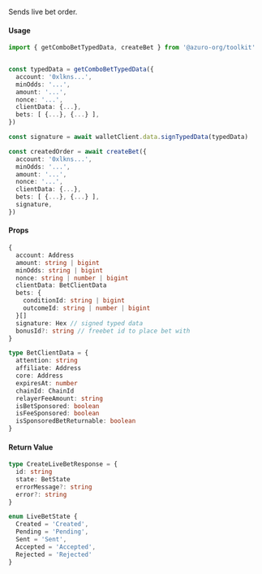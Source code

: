 Sends live bet order.

#### Usage

```ts
import { getComboBetTypedData, createBet } from '@azuro-org/toolkit'


const typedData = getComboBetTypedData({
  account: '0xlkns...',
  minOdds: '...',
  amount: '...',
  nonce: '...',
  clientData: {...},
  bets: [ {...}, {...} ],
})

const signature = await walletClient.data.signTypedData(typedData)

const createdOrder = await createBet({
  account: '0xlkns...',
  minOdds: '...',
  amount: '...',
  nonce: '...',
  clientData: {...},
  bets: [ {...}, {...} ],
  signature,
})
```

#### Props

```ts
{
  account: Address
  amount: string | bigint
  minOdds: string | bigint
  nonce: string | number | bigint
  clientData: BetClientData
  bets: {
    conditionId: string | bigint
    outcomeId: string | number | bigint
  }[]
  signature: Hex // signed typed data
  bonusId?: string // freebet id to place bet with
}
```

```ts
type BetClientData = {
  attention: string
  affiliate: Address
  core: Address
  expiresAt: number
  chainId: ChainId
  relayerFeeAmount: string
  isBetSponsored: boolean
  isFeeSponsored: boolean
  isSponsoredBetReturnable: boolean
}
```

#### Return Value

```ts
type CreateLiveBetResponse = {
  id: string
  state: BetState
  errorMessage?: string
  error?: string
}

enum LiveBetState {
  Created = 'Created',
  Pending = 'Pending',
  Sent = 'Sent',
  Accepted = 'Accepted',
  Rejected = 'Rejected'
}
```
